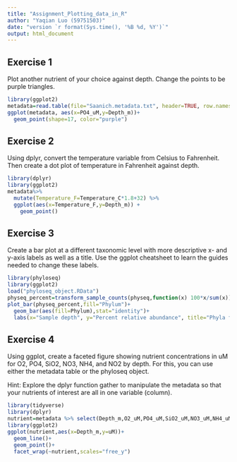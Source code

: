 ```yaml
---
title: "Assignment_Plotting_data_in_R"
author: "Yaqian Luo (59751503)"
date: "version `r format(Sys.time(), '%B %d, %Y')`"
output: html_document
---
```


## Exercise 1

Plot another nutrient of your choice against depth. Change the points to be purple triangles.

```r
library(ggplot2)
metadata=read.table(file="Saanich.metadata.txt", header=TRUE, row.names=1, sep="\t", na.strings="NAN")
ggplot(metadata, aes(x=PO4_uM,y=Depth_m))+
  geom_point(shape=17, color="purple")
```

## Exercise 2

Using dplyr, convert the temperature variable from Celsius to Fahrenheit. Then create a dot plot of temperature in Fahrenheit against depth.

```r
library(dplyr)
library(ggplot2)
metadata%>%
  mutate(Temperature_F=Temperature_C*1.8+32) %>%
  ggplot(aes(x=Temperature_F,y=Depth_m)) +
    geom_point()
```

## Exercise 3

Create a bar plot at a different taxonomic level with more descriptive x- and y-axis labels as well as a title. Use the ggplot cheatsheet to learn the guides needed to change these labels.

```r
library(phyloseq)
library(ggplot2)
load("phyloseq_object.RData")
physeq_percent=transform_sample_counts(physeq,function(x) 100*x/sum(x))
plot_bar(physeq_percent,fill="Phylum")+
  geom_bar(aes(fill=Phylum),stat="identity")+
  labs(x="Sample depth", y="Percent relative abundance", title="Phyla from 10 to 200 m in Saanich Inlet")
```

## Exercise 4

Using ggplot, create a faceted figure showing nutrient concentrations in uM for O2, PO4, SiO2, NO3, NH4, and NO2 by depth. For this, you can use either the metadata table or the phyloseq object.

Hint: Explore the dplyr function gather to manipulate the metadata so that your nutrients of interest are all in one variable (column).

```r
library(tidyverse)
library(dplyr)
nutrient=metadata %>% select(Depth_m,O2_uM,PO4_uM,SiO2_uM,NO3_uM,NH4_uM,NO2_uM) %>% gather(nutrient,uM,O2_uM,PO4_uM,SiO2_uM,NO3_uM,NH4_uM,NO2_uM)
library(ggplot2)
ggplot(nutrient,aes(x=Depth_m,y=uM))+
  geom_line()+
  geom_point()+
  facet_wrap(~nutrient,scales="free_y")
```

